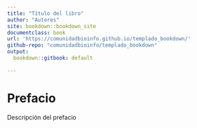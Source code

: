 ```yaml
---
title: "Título del libro"
author: "Autores"
site: bookdown::bookdown_site
documentclass: book
url: 'https://comunidadbioinfo.github.io/templado_bookdown/'
github-repo: "comunidadbioinfo/templado_bookdown"
output:
  bookdown::gitbook: default
  
---
```


# Prefacio {-}

Descripción del prefacio
